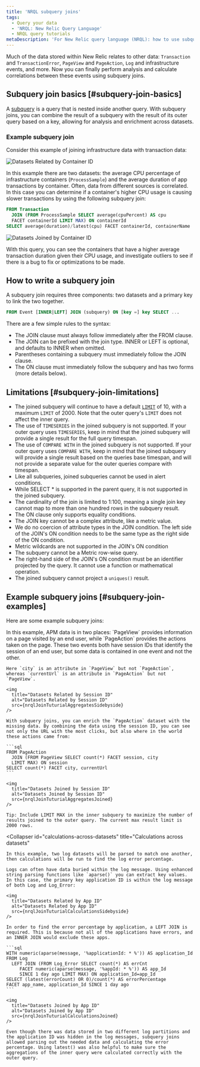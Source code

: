 ```yaml
---
title: 'NRQL subquery joins'
tags:
  - Query your data
  - 'NRQL: New Relic Query Language'
  - NRQL query tutorials
metaDescription: 'For New Relic query language (NRQL): how to use subquery joins.'
---
```



Much of the data stored within New Relic relates to other data: `Transaction` and `TransactionError`, `PageView` and `PageAction`, `Log` and infrastructure events, and more. Now you can finally perform analysis and calculate correlations between these events using subquery joins.

## Subquery join basics [#subquery-join-basics]

A [subquery](/docs/query-your-data/nrql-new-relic-query-language/get-started/subqueries-in-nrql) is a query that is nested inside another query. With subquery joins, you can combine the result of a subquery with the result of its outer query based on a key, allowing for analysis and enrichment across datasets.

### Example subquery join

Consider this example of joining infrastructure data with transaction data:

<img
  title="Datasets related by container ID"
  alt="Datasets Related by Container ID"
  src={nrqlJoinTuturialRowsSidebyside}
/>

In this example there are two datasets: the average CPU percentage of infrastructure containers (`ProcessSample`) and the average duration of app transactions by container. Often, data from different sources is correlated. In this case you can determine if a container's higher CPU usage is causing slower transactions by using the following subquery join:

```sql
FROM Transaction
  JOIN (FROM ProcessSample SELECT average(cpuPercent) AS cpu
  FACET containerId LIMIT MAX) ON containerId
SELECT average(duration)/latest(cpu) FACET containerId, containerName
```
<img
  title="Datasets Joined by Container ID"
  alt="Datasets Joined by Container ID"
  src={nrqlJoinTuturialRowsJoined}
/>

With this query, you can see the containers that have a higher average transaction duration given their CPU usage, and investigate outliers to see if there is a bug to fix or optimizations to be made.

## How to write a subquery join

A subquery join requires three components: two datasets and a primary key to link the two together.

```sql
FROM Event [INNER|LEFT] JOIN (subquery) ON [key =] key SELECT ...
```

There are a few simple rules to the syntax:
* The JOIN clause must always follow immediately after the FROM clause.
* The JOIN can be prefixed with the join type. INNER or LEFT is optional, and defaults to INNER when omitted.
* Parentheses containing a subquery must immediately follow the JOIN clause.
* The ON clause must immediately follow the subquery and has two forms (more details below).

## Limitations [#subquery-join-limitations]

* The joined subquery will continue to have a default [`LIMIT`](#sel-limit) of 10, with a
maximum `LIMIT` of 2000. Note that the outer query's `LIMIT` does not affect the inner query.
* The use of `TIMESERIES` in the joined subquery is not supported. If your outer query uses
`TIMESERIES`, keep in mind that the joined subquery will provide a single result for the full
query timespan.
* The use of `COMPARE WITH` in the joined subquery is not supported. If your outer query uses
`COMPARE WITH`, keep in mind that the joined subquery will provide a single result based on the
queries base timespan, and will not provide a separate value for the outer queries compare with
timespan.
* Like all subqueries, joined subqueries cannot be used in alert conditions.
* While SELECT * is supported in the parent query, it is not supported in the joined subquery.
* The cardinality of the join is limited to 1:100, meaning a single join key cannot map to more
than one hundred rows in the subquery result.
* The ON clause only supports equality conditions.
* The JOIN key cannot be a complex attribute, like a metric value.
* We do no coercion of attribute types in the JOIN condition. The left side of the JOIN's ON
condition needs to be the same type as the right side of the ON condition.
* Metric wildcards are not supported in the JOIN's ON condition
* The subquery cannot be a Metric row-wise query.
* The right-hand side of the JOIN's ON condition must be an identifier projected by the query. It
cannot use a function or mathematical operation.
* The joined subquery cannot project a `uniques()` result.

## Example subquery joins [#subquery-join-examples]

Here are some example subquery joins:

<CollapserGroup>
  <Collapser
    id="add-missing-data"
    title="Add missing data"
  >
    In this example, APM data is in two places: `PageView` provides information on a page visited by an end user, while `PageAction` provides the actions taken on the page. These two events both have session IDs that identify the session of an end user, but some data is contained in one event and not the other.

    Here `city` is an attribute in `PageView` but not `PageAction`, whereas `currentUrl` is an attribute in `PageAction` but not `PageView`.

    <img
      title="Datasets Related by Session ID"
      alt="Datasets Related by Session ID"
      src={nrqlJoinTuturialAggregatesSidebyside}
    />

    With subquery joins, you can enrich the `PageAction` dataset with the missing data. By combining the data using the session ID, you can see not only the URL with the most clicks, but also where in the world these actions came from:

    ```sql
    FROM PageAction
      JOIN (FROM PageView SELECT count(*) FACET session, city
      LIMIT MAX) ON session
    SELECT count(*) FACET city, currentUrl
    ```

    <img
      title="Datasets Joined by Session ID"
      alt="Datasets Joined by Session ID"
      src={nrqlJoinTuturialAggregatesJoined}
    />

    Tip: Include LIMIT MAX in the inner subquery to maximize the number of results joined to the outer query. The current max result limit is 2000 rows.
  </Collapser>

  <Collapser
    id="calculations-across-datasets"
    title="Calculations across datasets"
  >
    In this example, two log datasets will be parsed to match one another, then calculations will be run to find the log error percentage.

    Logs can often have data buried within the log message. Using enhanced string parsing functions like `aparse()` you can extract key values. In this case, the primary key application ID is within the log message of both Log and Log_Error:

    <img
      title="Datasets Related by App ID"
      alt="Datasets Related by App ID"
      src={nrqlJoinTuturialCalculationsSidebyside}
    />

    In order to find the error percentage by application, a LEFT JOIN is required. This is because not all of the applications have errors, and an INNER JOIN would exclude these apps.

    ```sql
    WITH numeric(aparse(message, '%applicationId: * %')) AS application_Id
    FROM Log
      LEFT JOIN (FROM Log_Error SELECT count(*) AS errCnt
         FACET numeric(aparse(message, '%appId: * %')) AS app_Id
         SINCE 1 day ago LIMIT MAX) ON application_Id=app_Id
    SELECT (latest(errorCount) OR 0)/count(*) AS errorPercentage
    FACET app_name, application_Id SINCE 1 day ago
    ```

    <img
      title="Datasets Joined by App ID"
      alt="Datasets Joined by App ID"
      src={nrqlJoinTuturialCalculationsJoined}
    />

    Even though there was data stored in two different log partitions and the application ID was hidden in the log messages, subquery joins allowed parsing out the needed data and calculating the error percentage. Using latest() was also helpful to make sure the aggregations of the inner query were calculated correctly with the outer query.
  </Collapser>
</CollapserGroup>
